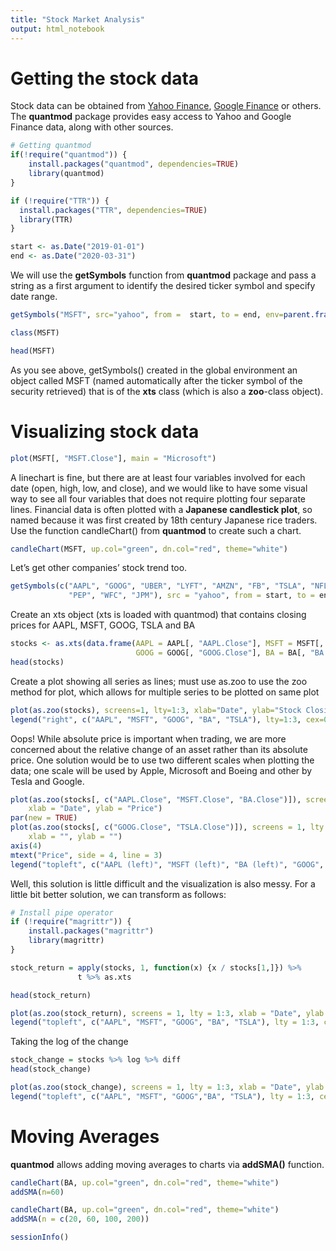 ```yaml
---
title: "Stock Market Analysis"
output: html_notebook
---
```

# Getting the stock data
Stock data can be obtained from [Yahoo Finance](http://finance.yahoo.com/), [Google Finance](http://finance.google.com/) or others. The **quantmod** package provides easy access to Yahoo and Google Finance data, along with other sources. 
```r
# Getting quantmod
if(!require("quantmod")) {
    install.packages("quantmod", dependencies=TRUE)
    library(quantmod)
}

if (!require("TTR")) {
  install.packages("TTR", dependencies=TRUE)
  library(TTR)
}

```

```r
start <- as.Date("2019-01-01")
end <- as.Date("2020-03-31")
```
We will use the **getSymbols** function from **quantmod** package and pass a string as a first argument to identify the desired ticker symbol and specify date range.
```r
getSymbols("MSFT", src="yahoo", from =  start, to = end, env=parent.frame(), auto.assign=TRUE)
```
```r
class(MSFT)
```

```r
head(MSFT)
```
As you see above, getSymbols() created in the global environment an object called MSFT (named automatically after the ticker symbol of the security retrieved) that is of the **xts** class (which is also a **zoo**-class object).

# Visualizing stock data
```r
plot(MSFT[, "MSFT.Close"], main = "Microsoft")
```
A linechart is fine, but there are at least four variables involved for each date (open, high, low, and close), and we would like to have some visual way to see all four variables that does not require plotting four separate lines. Financial data is often plotted with a **Japanese candlestick plot**, so named because it was first created by 18th century Japanese rice traders. Use the function candleChart() from **quantmod** to create such a chart.
```r
candleChart(MSFT, up.col="green", dn.col="red", theme="white")
```
Let's get other companies' stock trend too.

```r
getSymbols(c("AAPL", "GOOG", "UBER", "LYFT", "AMZN", "FB", "TSLA", "NFLX", "INTC", "MDT", "JNJ", "AMD", "MU", "BAC", "BA", "DIS", "KO",
             "PEP", "WFC", "JPM"), src = "yahoo", from = start, to = end, env=parent.frame(), auto.assign=TRUE)
```
Create an xts object (xts is loaded with quantmod) that contains closing prices for AAPL, MSFT, GOOG, TSLA and BA
```r
stocks <- as.xts(data.frame(AAPL = AAPL[, "AAPL.Close"], MSFT = MSFT[, "MSFT.Close"], 
                            GOOG = GOOG[, "GOOG.Close"], BA = BA[, "BA.Close"], TSLA = TSLA[, "TSLA.Close"]))
head(stocks)
```
Create a plot showing all series as lines; must use as.zoo to use the zoo method for plot, which allows for multiple series to be plotted on same plot
```r
plot(as.zoo(stocks), screens=1, lty=1:3, xlab="Date", ylab="Stock Closing Price")
legend("right", c("AAPL", "MSFT", "GOOG", "BA", "TSLA"), lty=1:3, cex=0.5)
```
Oops! While absolute price is important when trading, we are more concerned about the relative change of an asset rather than its absolute price. One solution would be to use two different scales when plotting the data; one scale will be used by Apple, Microsoft and Boeing and other by Tesla and Google.
```r
plot(as.zoo(stocks[, c("AAPL.Close", "MSFT.Close", "BA.Close")]), screens = 1, lty = 1:2, 
    xlab = "Date", ylab = "Price")
par(new = TRUE)
plot(as.zoo(stocks[, c("GOOG.Close", "TSLA.Close")]), screens = 1, lty = 3, xaxt = "n", yaxt = "n", 
    xlab = "", ylab = "")
axis(4)
mtext("Price", side = 4, line = 3)
legend("topleft", c("AAPL (left)", "MSFT (left)", "BA (left)", "GOOG", "TSLA"), lty = 1:3, cex = 0.5)
```
Well, this solution is little difficult and the visualization is also messy. For a little bit better solution, we can transform as follows:
```r
# Install pipe operator
if (!require("magrittr")) {
    install.packages("magrittr")
    library(magrittr)
}
```
```r
stock_return = apply(stocks, 1, function(x) {x / stocks[1,]}) %>%
               t %>% as.xts

head(stock_return)
```
```r
plot(as.zoo(stock_return), screens = 1, lty = 1:3, xlab = "Date", ylab = "Return")
legend("topleft", c("AAPL", "MSFT", "GOOG", "BA", "TSLA"), lty = 1:3, cex = 0.5)
```
Taking the log of the change
```r
stock_change = stocks %>% log %>% diff
head(stock_change)
```
```r
plot(as.zoo(stock_change), screens = 1, lty = 1:3, xlab = "Date", ylab = "Log Difference")
legend("topleft", c("AAPL", "MSFT", "GOOG","BA", "TSLA"), lty = 1:3, cex = 0.5)
```
# Moving Averages
**quantmod** allows adding moving averages to charts via **addSMA()** function.
```r
candleChart(BA, up.col="green", dn.col="red", theme="white")
addSMA(n=60)
```
```r
candleChart(BA, up.col="green", dn.col="red", theme="white")
addSMA(n = c(20, 60, 100, 200))
```

```r
sessionInfo()
```

